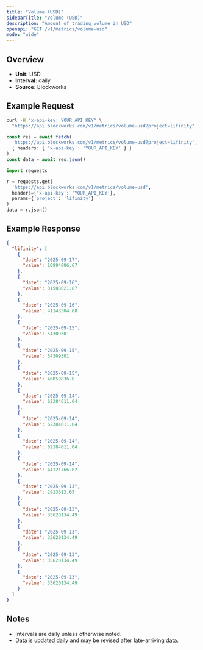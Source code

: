 ```yaml
---
title: "Volume (USD)"
sidebarTitle: "Volume (USD)"
description: "Amount of trading volume in USD"
openapi: "GET /v1/metrics/volume-usd"
mode: "wide"
---
```


## Overview

- **Unit:** USD
- **Interval:** daily
- **Source:** Blockworks

## Example Request

<CodeGroup>

```bash cURL
curl -H "x-api-key: YOUR_API_KEY" \
  "https://api.blockworks.com/v1/metrics/volume-usd?project=lifinity"
```

```typescript TypeScript
const res = await fetch(
  'https://api.blockworks.com/v1/metrics/volume-usd?project=lifinity',
  { headers: { 'x-api-key': 'YOUR_API_KEY' } }
)
const data = await res.json()
```

```python Python
import requests

r = requests.get(
  'https://api.blockworks.com/v1/metrics/volume-usd',
  headers={'x-api-key': 'YOUR_API_KEY'},
  params={'project': 'lifinity'}
)
data = r.json()
```

</CodeGroup>

## Example Response

```json
{
  "lifinity": [
    {
      "date": "2025-09-17",
      "value": 10994086.67
    },
    {
      "date": "2025-09-16",
      "value": 31508021.87
    },
    {
      "date": "2025-09-16",
      "value": 41143304.68
    },
    {
      "date": "2025-09-15",
      "value": 54309301
    },
    {
      "date": "2025-09-15",
      "value": 54309301
    },
    {
      "date": "2025-09-15",
      "value": 46059836.8
    },
    {
      "date": "2025-09-14",
      "value": 62384611.04
    },
    {
      "date": "2025-09-14",
      "value": 62384611.04
    },
    {
      "date": "2025-09-14",
      "value": 62384611.04
    },
    {
      "date": "2025-09-14",
      "value": 44121766.02
    },
    {
      "date": "2025-09-13",
      "value": 2913613.65
    },
    {
      "date": "2025-09-13",
      "value": 35620134.49
    },
    {
      "date": "2025-09-13",
      "value": 35620134.49
    },
    {
      "date": "2025-09-13",
      "value": 35620134.49
    },
    {
      "date": "2025-09-13",
      "value": 35620134.49
    }
  ]
}
```

## Notes
- Intervals are daily unless otherwise noted.
- Data is updated daily and may be revised after late-arriving data.
